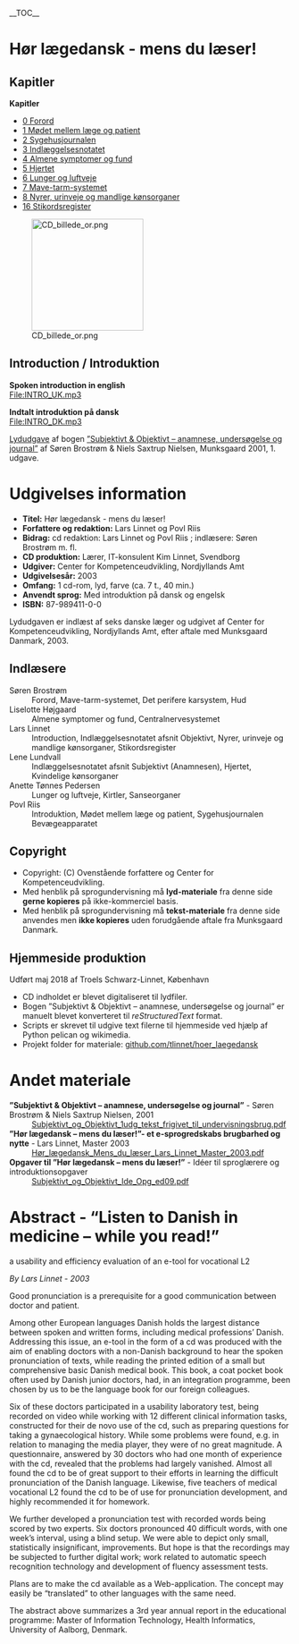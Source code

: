 __TOC__

= Hør lægedansk - mens du læser! =

== Kapitler ==

<div class="sidebar">

'''Kapitler'''

* [[0_Forord|0 Forord]]
* [[1_Mødet_mellem_læge_og_patient|1 Mødet mellem læge og patient]]
* [[2_Sygehusjournalen|2 Sygehusjournalen]]
* [[3_Indlæggelsesnotatet|3 Indlæggelsesnotatet]]
* [[4_Almene_symptomer_og_fund|4 Almene symptomer og fund]]
* [[5_Hjertet|5 Hjertet]]
* [[6_Lunger_og_luftveje|6 Lunger og luftveje]]
* [[7_Mave-tarm-systemet|7 Mave-tarm-systemet]]
* [[8_Nyrer,_urinveje_og_mandlige_kønsorganer|8 Nyrer, urinveje og mandlige kønsorganer]]
* [[16_Stikordsregister|16 Stikordsregister]]


</div>
[[File:CD_billede_or.png|thumb|none|200px]]

== Introduction / Introduktion ==

'''Spoken introduction in english'''<br />
<html5media>File:INTRO_UK.mp3</html5media>

'''Indtalt introduktion på dansk'''<br />
<html5media>File:INTRO_DK.mp3</html5media>

[[Lydfiler|Lydudgave]] af bogen [[Media:Subjektivt_og_Objektivt_1udg_tekst_frigivet_til_undervisningsbrug.pdf|”Subjektivt &amp; Objektivt – anamnese, undersøgelse og journal”]] af Søren Brostrøm &amp; Niels Saxtrup Nielsen, Munksgaard 2001, 1. udgave.

= Udgivelses information =

* '''Titel:''' Hør lægedansk - mens du læser!
* '''Forfattere og redaktion:''' Lars Linnet og Povl Riis
* '''Bidrag:''' cd redaktion: Lars Linnet og Povl Riis ; indlæsere: Søren Brostrøm m. fl.
* '''CD produktion:''' Lærer, IT-konsulent Kim Linnet, Svendborg
* '''Udgiver:''' Center for Kompetenceudvikling, Nordjyllands Amt
* '''Udgivelsesår:''' 2003
* '''Omfang:''' 1 cd-rom, lyd, farve (ca. 7 t., 40 min.)
* '''Anvendt sprog:''' Med introduktion på dansk og engelsk
* '''ISBN:''' 87-989411-0-0

Lydudgaven er indlæst af seks danske læger og udgivet af Center for Kompetenceudvikling, Nordjyllands Amt, efter aftale med Munksgaard Danmark, 2003.

== Indlæsere ==

; Søren Brostrøm
: Forord, Mave-tarm-systemet, Det perifere karsystem, Hud
; Liselotte Højgaard
: Almene symptomer og fund, Centralnervesystemet
; Lars Linnet
: Introduction, Indlæggelsesnotatet afsnit Objektivt, Nyrer, urinveje og mandlige kønsorganer, Stikordsregister
; Lene Lundvall
: Indlæggelsesnotatet afsnit Subjektivt (Anamnesen), Hjertet, Kvindelige kønsorganer
; Anette Tønnes Pedersen
: Lunger og luftveje, Kirtler, Sanseorganer
; Povl Riis
: Introduktion, Mødet mellem læge og patient, Sygehusjournalen Bevægeapparatet

== Copyright ==

* Copyright: (C) Ovenstående forfattere og Center for Kompetenceudvikling.
* Med henblik på sprogundervisning må '''lyd-materiale''' fra denne side '''gerne kopieres''' på ikke-kommerciel basis.
* Med henblik på sprogundervisning må '''tekst-materiale''' fra denne side anvendes men '''ikke kopieres''' uden forudgående aftale fra Munksgaard Danmark.

== Hjemmeside produktion ==

Udført maj 2018 af Troels Schwarz-Linnet, København

* CD indholdet er blevet digitaliseret til lydfiler.
* Bogen ”Subjektivt &amp; Objektivt – anamnese, undersøgelse og journal” er manuelt blevet konverteret til ''reStructuredText'' format.
* Scripts er skrevet til udgive text filerne til hjemmeside ved hjælp af Python pelican og wikimedia.
* Projekt folder for materiale: [https://github.com/tlinnet/hoer_laegedansk github.com/tlinnet/hoer_laegedansk]

= Andet materiale =

; '''”Subjektivt &amp; Objektivt – anamnese, undersøgelse og journal”''' - Søren Brostrøm &amp; Niels Saxtrup Nielsen, 2001
: [[Media:Subjektivt_og_Objektivt_1udg_tekst_frigivet_til_undervisningsbrug.pdf | Subjektivt_og_Objektivt_1udg_tekst_frigivet_til_undervisningsbrug.pdf]]
; '''”Hør lægedansk – mens du læser!”- et e-sprogredskabs brugbarhed og nytte''' - Lars Linnet, Master 2003
: [[Media:Hør_lægedansk_Mens_du_læser_Lars_Linnet_Master_2003.pdf | Hør_lægedansk_Mens_du_læser_Lars_Linnet_Master_2003.pdf]]
; '''Opgaver til ”Hør lægedansk – mens du læser!”''' - Idéer til sproglærere og introduktionsopgaver
: [[Media:Subjektivt_og_Objektivt_Ide_Opg_ed09.pdf | Subjektivt_og_Objektivt_Ide_Opg_ed09.pdf]]

= Abstract - “Listen to Danish in medicine – while you read!” =

a usability and efficiency evaluation of an e-tool for vocational L2

''By Lars Linnet - 2003''

Good pronunciation is a prerequisite for a good communication between doctor and patient.

Among other European languages Danish holds the largest distance between spoken and written forms, including medical professions’ Danish. Addressing this issue, an e-tool in the form of a cd was produced with the aim of enabling doctors with a non-Danish background to hear the spoken pronunciation of texts, while reading the printed edition of a small but comprehensive basic Danish medical book. This book, a coat pocket book often used by Danish junior doctors, had, in an integration programme, been chosen by us to be the language book for our foreign colleagues.

Six of these doctors participated in a usability laboratory test, being recorded on video while working with 12 different clinical information tasks, constructed for their de novo use of the cd, such as preparing questions for taking a gynaecological history. While some problems were found, e.g. in relation to managing the media player, they were of no great magnitude. A questionnaire, answered by 30 doctors who had one month of experience with the cd, revealed that the problems had largely vanished. Almost all found the cd to be of great support to their efforts in learning the difficult pronunciation of the Danish language. Likewise, five teachers of medical vocational L2 found the cd to be of use for pronunciation development, and highly recommended it for homework.

We further developed a pronunciation test with recorded words being scored by two experts. Six doctors pronounced 40 difficult words, with one week’s interval, using a blind setup. We were able to depict only small, statistically insignificant, improvements. But hope is that the recordings may be subjected to further digital work; work related to automatic speech recognition technology and development of fluency assessment tests.

Plans are to make the cd available as a Web-application. The concept may easily be “translated” to other languages with the same need.

The abstract above summarizes a 3rd year annual report in the educational programme: Master of Information Technology, Health Informatics, University of Aalborg, Denmark.
